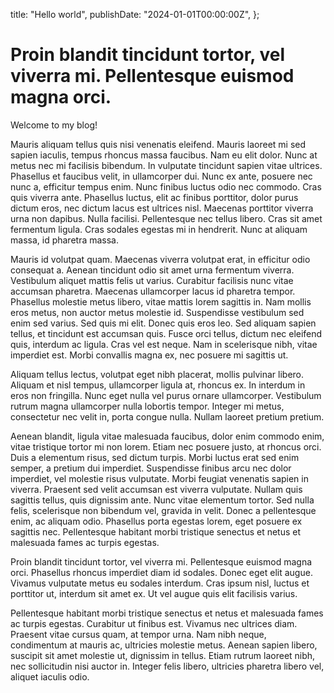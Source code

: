   title: "Hello world",
  publishDate: "2024-01-01T00:00:00Z",
};

# Proin blandit tincidunt tortor, vel viverra mi. Pellentesque euismod magna orci.

Welcome to my blog!

Mauris aliquam tellus quis nisi venenatis eleifend. Mauris laoreet mi sed sapien iaculis, tempus rhoncus massa faucibus. Nam eu elit dolor. Nunc at metus nec mi facilisis bibendum. In vulputate tincidunt sapien vitae ultrices. Phasellus et faucibus velit, in ullamcorper dui. Nunc ex ante, posuere nec nunc a, efficitur tempus enim. Nunc finibus luctus odio nec commodo. Cras quis viverra ante. Phasellus luctus, elit ac finibus porttitor, dolor purus dictum eros, nec dictum lacus est ultrices nisl. Maecenas porttitor viverra urna non dapibus. Nulla facilisi. Pellentesque nec tellus libero. Cras sit amet fermentum ligula. Cras sodales egestas mi in hendrerit. Nunc at aliquam massa, id pharetra massa.

Mauris id volutpat quam. Maecenas viverra volutpat erat, in efficitur odio consequat a. Aenean tincidunt odio sit amet urna fermentum viverra. Vestibulum aliquet mattis felis ut varius. Curabitur facilisis nunc vitae accumsan pharetra. Maecenas ullamcorper lacus id pharetra tempor. Phasellus molestie metus libero, vitae mattis lorem sagittis in. Nam mollis eros metus, non auctor metus molestie id. Suspendisse vestibulum sed enim sed varius. Sed quis mi elit. Donec quis eros leo. Sed aliquam sapien tellus, et tincidunt est accumsan quis. Fusce orci tellus, dictum nec eleifend quis, interdum ac ligula. Cras vel est neque. Nam in scelerisque nibh, vitae imperdiet est. Morbi convallis magna ex, nec posuere mi sagittis ut.

Aliquam tellus lectus, volutpat eget nibh placerat, mollis pulvinar libero. Aliquam et nisl tempus, ullamcorper ligula at, rhoncus ex. In interdum in eros non fringilla. Nunc eget nulla vel purus ornare ullamcorper. Vestibulum rutrum magna ullamcorper nulla lobortis tempor. Integer mi metus, consectetur nec velit in, porta congue nulla. Nullam laoreet pretium pretium.

Aenean blandit, ligula vitae malesuada faucibus, dolor enim commodo enim, vitae tristique tortor mi non lorem. Etiam nec posuere justo, at rhoncus orci. Duis a elementum risus, sed dictum turpis. Morbi luctus erat sed enim semper, a pretium dui imperdiet. Suspendisse finibus arcu nec dolor imperdiet, vel molestie risus vulputate. Morbi feugiat venenatis sapien in viverra. Praesent sed velit accumsan est viverra vulputate. Nullam quis sagittis tellus, quis dignissim ante. Nunc vitae elementum tortor. Sed nulla felis, scelerisque non bibendum vel, gravida in velit. Donec a pellentesque enim, ac aliquam odio. Phasellus porta egestas lorem, eget posuere ex sagittis nec. Pellentesque habitant morbi tristique senectus et netus et malesuada fames ac turpis egestas.

Proin blandit tincidunt tortor, vel viverra mi. Pellentesque euismod magna orci. Phasellus rhoncus imperdiet diam id sodales. Donec eget elit augue. Vivamus vulputate metus eu sodales interdum. Cras ipsum nisl, luctus et porttitor ut, interdum sit amet ex. Ut vel augue quis elit facilisis varius.

Pellentesque habitant morbi tristique senectus et netus et malesuada fames ac turpis egestas. Curabitur ut finibus est. Vivamus nec ultrices diam. Praesent vitae cursus quam, at tempor urna. Nam nibh neque, condimentum at mauris ac, ultricies molestie metus. Aenean sapien libero, suscipit sit amet molestie ut, dignissim in tellus. Etiam rutrum laoreet nibh, nec sollicitudin nisi auctor in. Integer felis libero, ultricies pharetra libero vel, aliquet iaculis odio.
